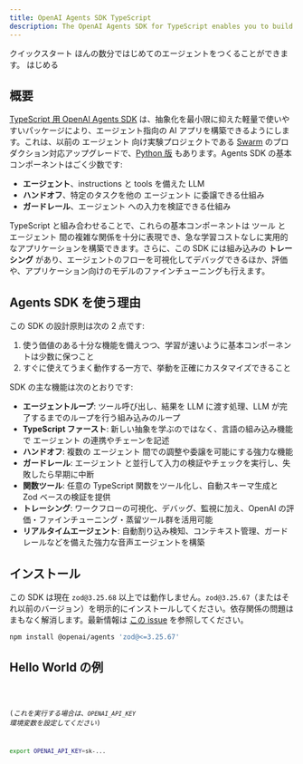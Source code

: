 ```yaml
---
title: OpenAI Agents SDK TypeScript
description: The OpenAI Agents SDK for TypeScript enables you to build agentic AI apps in a lightweight, easy-to-use package with very few abstractions.
---
```




<Hero>
  <Fragment slot="title">クイックスタート</Fragment>
  <Fragment slot="description">
    ほんの数分ではじめてのエージェントをつくることができます。
  </Fragment>
  <Fragment slot="cta">はじめる</Fragment>
</Hero>

## 概要

[TypeScript 用 OpenAI Agents SDK](https://github.com/openai/openai-agents-js) は、抽象化を最小限に抑えた軽量で使いやすいパッケージにより、エージェント指向の AI アプリを構築できるようにします。これは、以前の エージェント 向け実験プロジェクトである [Swarm](https://github.com/openai/swarm/tree/main) のプロダクション対応アップグレードで、[Python 版](https://github.com/openai/openai-agents-python) もあります。Agents SDK の基本コンポーネントはごく少数です:

- **エージェント**、instructions と tools を備えた LLM
- **ハンドオフ**、特定のタスクを他の エージェント に委譲できる仕組み
- **ガードレール**、エージェント への入力を検証できる仕組み

TypeScript と組み合わせることで、これらの基本コンポーネントは ツール と エージェント 間の複雑な関係を十分に表現でき、急な学習コストなしに実用的なアプリケーションを構築できます。さらに、この SDK には組み込みの **トレーシング** があり、エージェントのフローを可視化してデバッグできるほか、評価や、アプリケーション向けのモデルのファインチューニングも行えます。

## Agents SDK を使う理由

この SDK の設計原則は次の 2 点です:

1. 使う価値のある十分な機能を備えつつ、学習が速いように基本コンポーネントは少数に保つこと
2. すぐに使えてうまく動作する一方で、挙動を正確にカスタマイズできること

SDK の主な機能は次のとおりです:

- **エージェントループ**: ツール呼び出し、結果を LLM に渡す処理、LLM が完了するまでのループを行う組み込みのループ
- **TypeScript ファースト**: 新しい抽象を学ぶのではなく、言語の組み込み機能で エージェント の連携やチェーンを記述
- **ハンドオフ**: 複数の エージェント 間での調整や委譲を可能にする強力な機能
- **ガードレール**: エージェント と並行して入力の検証やチェックを実行し、失敗したら早期に中断
- **関数ツール**: 任意の TypeScript 関数をツール化し、自動スキーマ生成と Zod ベースの検証を提供
- **トレーシング**: ワークフローの可視化、デバッグ、監視に加え、OpenAI の評価・ファインチューニング・蒸留ツール群を活用可能
- **リアルタイムエージェント**: 自動割り込み検知、コンテキスト管理、ガードレールなどを備えた強力な音声エージェントを構築

## インストール

この SDK は現在 `zod@3.25.68` 以上では動作しません。`zod@3.25.67`（またはそれ以前のバージョン）を明示的にインストールしてください。依存関係の問題はまもなく解消します。最新情報は [この issue](https://github.com/openai/openai-agents-js/issues/187) を参照してください。

```bash
npm install @openai/agents 'zod@<=3.25.67'
```

## Hello World の例

<Code lang="typescript" code={helloWorldExample} title="Hello World" />

(_これを実行する場合は、`OPENAI_API_KEY` 環境変数を設定してください_)

```bash
export OPENAI_API_KEY=sk-...
```
